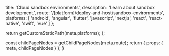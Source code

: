 
  title: 'Cloud sandbox environments',
  description: 'Learn about sandbox development.',
  route: '/[platform]/deploy-and-host/sandbox-environments',
  platforms: [
    'android',
    'angular',
    'flutter',
    'javascript',
    'nextjs',
    'react',
    'react-native',
    'swift',
    'vue'
  ]
};

  return getCustomStaticPath(meta.platforms);
};

  const childPageNodes = getChildPageNodes(meta.route);
  return {
    props: {
      meta,
      childPageNodes
    }
  };
}

<Overview childPageNodes={props.childPageNodes} />
